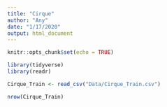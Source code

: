 ```yaml
---
title: "Cirque"
author: "Any"
date: "1/17/2020"
output: html_document
---
```


```r
knitr::opts_chunk$set(echo = TRUE)
```

```r
library(tidyverse)
library(readr)
```

```r
Cirque_Train <- read_csv("Data/Cirque_Train.csv")
```

```r
nrow(Cirque_Train)
```
